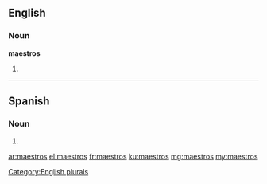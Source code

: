 ==English==

===Noun===
'''maestros'''

# {{plural of|maestro}}

[[Category:English plurals]]

----

==Spanish==

===Noun===
{{head|es|noun form|g=m-p}}

# {{masculine plural of|lang=es|maestro}}

[[ar:maestros]]
[[el:maestros]]
[[fr:maestros]]
[[ku:maestros]]
[[mg:maestros]]
[[my:maestros]]